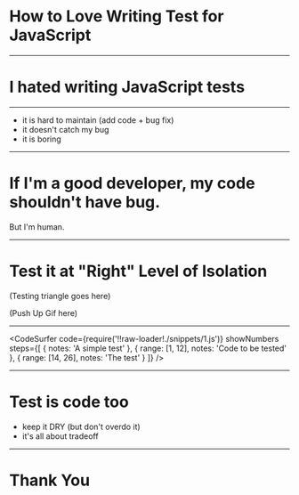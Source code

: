 

<Head>
  <title>How to Love Writing Test for JavaScript</title>
</Head>


# How to Love Writing Test for JavaScript

---

# I hated writing JavaScript tests

---

<ul>
  <Appear>
    <li>it is hard to maintain (add code + bug fix)</li>
    <li>it doesn't catch my bug</li>
    <li>it is boring</li>
  </Appear>
</ul>

---

# If I'm a good developer, my code shouldn't have bug.

But I'm human.

---

# Test it at "Right" Level of Isolation

(Testing triangle goes here)

(Push Up Gif here)

---

<CodeSurfer
  code={require('!!raw-loader!./snippets/1.js')}
  showNumbers
  steps={[
    { notes: 'A simple test' },
    { range: [1, 12], notes: 'Code to be tested' },
    { range: [14, 26], notes: 'The test' }
  ]}
/>

---

# Test is code too

- keep it DRY (but don't overdo it)
- it's all about tradeoff

---

# Thank You
